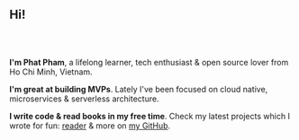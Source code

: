 <h2 style="margin-bottom: 4rem;">Hi!</h2>

**I'm Phat Pham**, a lifelong learner, tech enthusiast & open source lover from Ho Chi Minh, Vietnam.

**I'm great at building MVPs**. Lately I've been focused on cloud native, microservices & serverless architecture.

**I write code & read books in my free time**. Check my latest projects which I wrote for fun: [reader](https://github.com/gorillab/reader) & more on [my GitHub](https://github.com/phatpham9).
